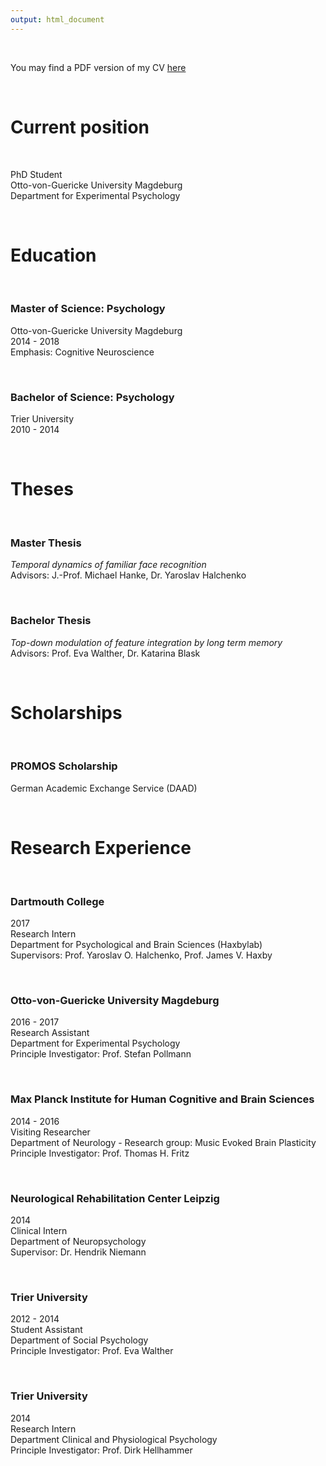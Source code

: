 ```yaml
---
output: html_document
---
```


<br/>

You may find a PDF version of my CV
<a target="_blank" HREF="images/cv_contier.pdf"> here</a>

<br/>

# Current position

<br/>

<p class="condensedlines">PhD Student<br/>Otto-von-Guericke University Magdeburg<br/>Department for Experimental Psychology</p>

<br/>

# Education

<br/>

### Master of Science: Psychology
<p class="condensedlines">Otto-von-Guericke University Magdeburg<br/>2014 - 2018<br/>Emphasis: Cognitive Neuroscience</p>

<br/>

### Bachelor of Science: Psychology
<p class="condensedlines">Trier University<br/>2010 - 2014</p>

<br/>

# Theses

<br/>

### Master Thesis
<p class="condensedlines">*Temporal dynamics of familiar face recognition*<br/>Advisors: J.-Prof. Michael Hanke, Dr. Yaroslav Halchenko</p>

<br/>

### Bachelor Thesis
<p class="condensedlines">*Top-down modulation of feature integration by long term memory*<br/>Advisors: Prof. Eva Walther, Dr. Katarina Blask</p>

<br/>

# Scholarships

<br/>

### PROMOS Scholarship
German Academic Exchange Service (DAAD)

<br/>

# Research Experience

<br/>

### Dartmouth College
<p class="condensedlines">2017<br/>Research Intern<br/>Department for Psychological and Brain Sciences (Haxbylab)<br/>Supervisors: Prof. Yaroslav O. Halchenko, Prof. James V. Haxby</p>

<br/>

### Otto-von-Guericke University Magdeburg
<p class="condensedlines">2016 - 2017<br/>Research Assistant<br/>Department for Experimental Psychology<br/>Principle Investigator: Prof. Stefan Pollmann</p>

<br/>

### Max Planck Institute for Human Cognitive and Brain Sciences
<p class="condensedlines">2014 - 2016<br/>Visiting Researcher<br/>Department of Neurology - Research group: Music Evoked Brain Plasticity<br/>Principle Investigator: Prof. Thomas H. Fritz</p>

<br/>

### Neurological Rehabilitation Center Leipzig
<p class="condensedlines">2014<br/>Clinical Intern<br/>Department of Neuropsychology<br/>Supervisor: Dr. Hendrik Niemann</p>

<br/>

### Trier University
<p class="condensedlines">2012 - 2014<br/>Student Assistant<br/>Department of Social Psychology<br/>Principle Investigator: Prof. Eva Walther</p>

<br/>

### Trier University
<p class="condensedlines">2014<br/>Research Intern<br/>Department Clinical and Physiological Psychology<br/>Principle Investigator: Prof. Dirk Hellhammer</p>